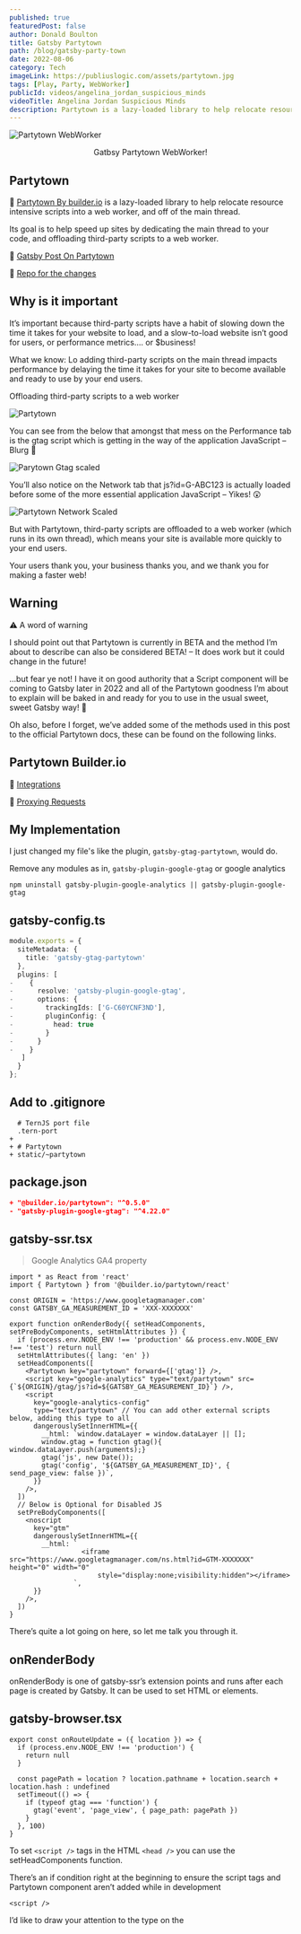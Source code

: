 ```yaml
---
published: true
featuredPost: false
author: Donald Boulton
title: Gatsby Partytown
path: /blog/gatsby-party-town
date: 2022-08-06
category: Tech
imageLink: https://publiuslogic.com/assets/partytown.jpg
tags: [Play, Party, WebWorker]
publicId: videos/angelina_jordan_suspicious_minds
videoTitle: Angelina Jordan Suspicious Minds
description: Partytown is a lazy-loaded library to help relocate resource intensive scripts into a web worker.
---
```


![Partytown WebWorker](../../../static/assets/partytown.jpg)

<Center>Gatbsy Partytown WebWorker!</Center>

## Partytown

<Section>

🔗 [Partytown By builder.io](https://partytown.builder.io/) is a lazy-loaded library to help relocate resource intensive scripts into a web worker, and off of the main thread.

Its goal is to help speed up sites by dedicating the main thread to your code, and offloading third-party scripts to a web worker.

🔗 [Gatsby Post On Partytown](https://www.gatsbyjs.com/blog/how-to-add-google-analytics-gtag-to-gatsby-using-partytown/)

🔗 [Repo for the changes](https://github.com/PaulieScanlon/gatsby-gtag-partytown/pull/1/files)

</Section>

## Why is it important

<Section>

It’s important because third-party scripts have a habit of slowing down the time it takes for your website to load, and a slow-to-load website isn’t good for users, or performance metrics…. or $business!

What we know: Lo adding third-party scripts on the main thread impacts performance by delaying the time it takes for your site to become available and ready to use by your end users.

</Section>

<Section>

<LeftText>Offloading third-party scripts to a web worker</LeftText>
<ColumnGridTwo>
<Left>

<UserProfile buttonLink="https://partytown.builder.io/" title="Builder.io" titleLink="https://www.youtube.com/watch?vXSKLk87Ys4" link="https://partytown.builder.io/" description="Party Town">

![Partytown](../../../static/img/gatsby-thumb.png)

</UserProfile>

</Left>

<YouTube youTubeId="vXSKLk87Ys4" />

</ColumnGridTwo>

</Section>

<Section>

You can see from the below that amongst that mess on the Performance tab is the gtag script which is getting in the way of the application JavaScript – Blurg 🤢

![Parytown Gtag scaled](../../../static/img/party-town-gtag-scaled.jpg)

You’ll also notice on the Network tab that js?id=G-ABC123 is actually loaded before some of the more essential application JavaScript – Yikes! 😲

</Section>

<Section>

![Partytown Network Scaled](../../../static/img/party-town-network-scaled.jpg)

But with Partytown, third-party scripts are offloaded to a web worker (which runs in its own thread), which means your site is available more quickly to your end users.

Your users thank you, your business thanks you, and we thank you for making a faster web!

</Section>

## Warning

<Section>

⚠️ A word of warning

I should point out that Partytown is currently in BETA and the method I’m about to describe can also be considered BETA! – It does work but it could change in the future!

…but fear ye not! I have it on good authority that a Script component will be coming to Gatsby later in 2022 and all of the Partytown goodness I’m about to explain will be baked in and ready for you to use in the usual sweet, sweet Gatsby way! 💜

Oh also, before I forget, we’ve added some of the methods used in this post to the official Partytown docs, these can be found on the following links.

</Section>

## Partytown Builder.io

<Section>

🔗 [Integrations](https://partytown.builder.io/gatsby)

🔗 [Proxying Requests](https://partytown.builder.io/proxying-requests)

</Section>

## My Implementation

I just changed my file's like the plugin, `gatsby-gtag-partytown`, would do.

Remove any modules as in, `gatsby-plugin-google-gtag` or google analytics

```bash:title=uninstall {1}
npm uninstall gatsby-plugin-google-analytics || gatsby-plugin-google-gtag
```

## gatsby-config.ts

```ts:title=gatsby-config.ts {6-14}
module.exports = {
  siteMetadata: {
    title: 'gatsby-gtag-partytown'
  },
  plugins: [
-    {
-      resolve: 'gatsby-plugin-google-gtag',
-      options: {
-        trackingIds: ['G-C60YCNF3ND'],
-        pluginConfig: {
-          head: true
-        }
-      }
-    }
   ]
  }
};
```

## Add to .gitignore

```diff:title=.gitignore {3-5}
  # TernJS port file
  .tern-port
+
+ # Partytown
+ static/~partytown
```

## package.json

```diff:title=package.json {1-2}
+ "@builder.io/partytown": "^0.5.0"
- "gatsby-plugin-google-gtag": "^4.22.0"
```

## gatsby-ssr.tsx

> Google Analytics GA4 property

```tsx:title=gatsby-ssr.tsx {2,4-5,7-8,10-23,25-36}
import * as React from 'react'
import { Partytown } from '@builder.io/partytown/react'

const ORIGIN = 'https://www.googletagmanager.com'
const GATSBY_GA_MEASUREMENT_ID = 'XXX-XXXXXXX'

export function onRenderBody({ setHeadComponents, setPreBodyComponents, setHtmlAttributes }) {
  if (process.env.NODE_ENV !== 'production' && process.env.NODE_ENV !== 'test') return null
  setHtmlAttributes({ lang: 'en' })
  setHeadComponents([
    <Partytown key="partytown" forward={['gtag']} />,
    <script key="google-analytics" type="text/partytown" src={`${ORIGIN}/gtag/js?id=${GATSBY_GA_MEASUREMENT_ID}`} />,
    <script
      key="google-analytics-config"
      type="text/partytown" // You can add other external scripts below, adding this type to all
      dangerouslySetInnerHTML={{
        __html: `window.dataLayer = window.dataLayer || [];
        window.gtag = function gtag(){ window.dataLayer.push(arguments);}
        gtag('js', new Date());
        gtag('config', '${GATSBY_GA_MEASUREMENT_ID}', { send_page_view: false })`,
      }}
    />,
  ])
  // Below is Optional for Disabled JS
  setPreBodyComponents([
    <noscript
      key="gtm"
      dangerouslySetInnerHTML={{
        __html: `
                  <iframe src="https://www.googletagmanager.com/ns.html?id=GTM-XXXXXXX" height="0" width="0"
                      style="display:none;visibility:hidden"></iframe>
                `,
      }}
    />,
  ])
}
```

There’s quite a lot going on here, so let me talk you through it.

## onRenderBody

<Section>

onRenderBody is one of gatsby-ssr’s extension points and runs after each page is created by Gatsby. It can be used to
set HTML <head /> or <body /> elements.

</Section>

## gatsby-browser.tsx

```tsx:title=gatsby-browser.tsx {1-4,5-11}
export const onRouteUpdate = ({ location }) => {
  if (process.env.NODE_ENV !== 'production') {
    return null
  }

  const pagePath = location ? location.pathname + location.search + location.hash : undefined
  setTimeout(() => {
    if (typeof gtag === 'function') {
      gtag('event', 'page_view', { page_path: pagePath })
    }
  }, 100)
}
```

<Section>

To set `<script />` tags in the HTML `<head />` you can use the setHeadComponents function.

There’s an if condition right at the beginning to ensure the script tags and Partytown component aren’t added while in development

`<script />`

I’d like to draw your attention to the type on the <script /> tag. Usually you’d expect to see type="text/javascript" but with Partytown this has changed to type="text/partytown".
This is so later on, when Partytown does its thing it’s able to locate the <script /> tags to offload to web workers. More on that in a moment.

It’s also worth pointing out that the actual gtag script is ever so slightly different to the example given on the Google docs: Install the global site tag, i’ll explain why in a moment. – Read on 💅

</Section>

<Section>

`<Partytown />`

The `<Partytown />` React component can be configured using regular React Jsx props. You can read more about the Partytown React component in the docs, but I will explain the forward prop as this is where things can get a little complicated.

The forward Prop “Problem”

If you have a look at Google’s recommended approach you might notice some differences between the code snippet i’ve used above and the one shown in: Add gtag.js to your site.

There’s a small but important difference shown here in the diff.

</Section>

```diff:title=gtag function diff {2}
- function gtag(){window.dataLayer.push(arguments);}
+ window.gtag = function gtag(){ window.dataLayer.push(arguments);}
```

<Section>

When Partytown moves scripts into a web worker it creates a kind of clone of the window object, and when it does, function gtag() isn’t hoisted onto the cloned window object.

By defining window.gtag = function gtag() we can ensure that the gtag function as referenced by the forward prop will exist on the Partytown cloned window object.

Hat tip to Ward Peeters (Gatsby’s Principal Engineer, Tech Lead Open-Source) for this solution 🎩.

There’s one other small difference in the code snippet. Here’s the diff.

</Section>

```diff:title=send_page_view {2}
- gtag('config', '${GATSBY_GA_MEASUREMENT_ID}')
+ gtag('config', '${GATSBY_GA_MEASUREMENT_ID}', { send_page_view: false })
```

<Section>

To ensure that a page view isn’t sent once the script is loaded you can set send_page_view to false.

In the next section I’ll explain how you can fire off events containing location data. For reference here’s the Google docs for: Measure Google Analytics Events.

</Section>

## Sending events gatsby-browser.tsx

```tsx:title=gatsby-browser.tsx {1-4,6-12}
export const onRouteUpdate = ({ location }) => {
  if (process.env.NODE_ENV !== 'production') {
    return null;
  }

  const pagePath = location ? location.pathname + location.search + location.hash : undefined;
  setTimeout(() => {
    if (typeof gtag === 'function') {
      gtag('event', 'page_view', { page_path: pagePath });
    }
  }, 100);
};
```

## onRouteUpdate

<Section>

The onRouteUpdate function is called when the user changes routes, including on the initial load of the page. You can access the current location from the destructured props.

As with onRenderBody there’s an if condition right at the beginning to ensure the gtag event isn’t called while in development, and then inside a 100ms setTimeout is where you can fire off any event you like. I’ve called this one page_view and passed in a pagePath which can be constructed from properties contained within the location prop. The 100ms delay is required to ensure all side-effects such as React Helmet setting titles etc are complete before the gtag event is fired.

Once deployed you can see on the Performance tab in Chrome Dev Tools that Partytown is now taking charge of loading the Google Analytics script and waits until the main thread has finished loading / parsing all of your important application JavaScript (indicated by the red line in the image below) – Lovely stuff! 🥳

</Section>

<Section>

![Performance Scaled](../../../static/img/party-town-performance-scaled.jpg)

</Section>

## gatsby-node.ts

```ts:title=gatsby-node.ts {1-2,4-6}
const path = require('path');
const { copyLibFiles } = require('@builder.io/partytown/utils');

exports.onPreBuild = async () => {
await copyLibFiles(path.join(\_\_dirname, 'static', '~partytown'));
};
```

## onPreBuild

<Section>

The onPreBuild extension point is used to copy the ~partytown files into Gatsby’s static directory, this happens quite early on in the build process.

Once Gatsby’s build steps are finished Gatsby copies the files from the static directory into the public directory, ready for when Partytown needs them and when your site is served from your CDN.

It’s worth noting onPreBuild is only called during the build process.

If you need to use copyLibFiles while in development you can use onPreBootstrap which is called when running both gatsby build or gatsby develop.

</Section>

<Section>

Partytime!

And that’s it, it’s a little more work than slamming a <script /> tag in your HTML <head /> but offloading third-party scripts into web workers using Partytown will no doubt yield a substantial performance boost. In this demo, understandably, there’s not a huge perf boost but if you were to offload all of your third-party scripts you’d start to really get a taste of the vibe 😛.

What’s next?

This is a bit manual for now, but manual optimizations and those small efforts that can land in a big way. So rest assured, we’ll plan to make this even more seamless in the future!

Give 🔗 [@GatsbyJs](https://twitter.com/gatsbyjs), 🔗 [@GatsbyChangelog](https://twitter.com/GatsbyChangelog) or Paul Scanlon, 🔗 [@PaulieScanlon](https://twitter.com/PaulieScanlon) A follow on Twitter, and keep an eye out for updates.

</Section>

You choose Gatsby because of your need for speed, and we want to make the fast thing, the easiest thing.

<WavyHr className="mt-1 mb-1 text-fuchsia-600" />
